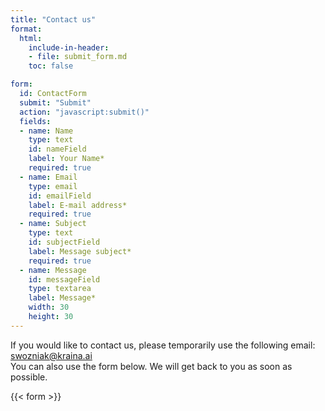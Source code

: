 ```yaml
---
title: "Contact us"
format: 
  html:
    include-in-header: 
    - file: submit_form.md
    toc: false

form:
  id: ContactForm
  submit: "Submit"
  action: "javascript:submit()"
  fields:
  - name: Name
    type: text
    id: nameField
    label: Your Name*
    required: true
  - name: Email
    type: email
    id: emailField
    label: E-mail address*
    required: true
  - name: Subject
    type: text
    id: subjectField
    label: Message subject*
    required: true
  - name: Message
    id: messageField
    type: textarea
    label: Message*
    width: 30
    height: 30
---
```


If you would like to contact us, please temporarily use the following email: [swozniak@kraina.ai](mailto:swozniak@kraina.ai)  
You can also use the form below. We will get back to you as soon as possible.

{{< form >}}

